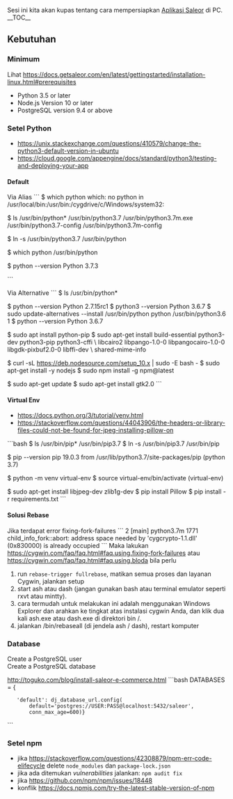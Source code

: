 Sesi ini kita akan kupas tentang cara mempersiapkan [[Apa itu Saleor|Aplikasi Saleor]] di PC.
__TOC__
==Kebutuhan==

===Minimum===

Lihat [[Kebutuhan minimum|https://docs.getsaleor.com/en/latest/gettingstarted/installation-linux.html#prerequisites]]
* Python 3.5 or later
* Node.js Version 10 or later
* PostgreSQL version 9.4 or above

===Setel Python===
* [[Change the Python default version|https://unix.stackexchange.com/questions/410579/change-the-python3-default-version-in-ubuntu]]
* [[Testing and deploying your application|https://cloud.google.com/appengine/docs/standard/python3/testing-and-deploying-your-app]]

====Default====
Via Alias
```
$ which python
which: no python in /usr/local/bin:/usr/bin:/cygdrive/c/Windows/system32:

$ ls /usr/bin/python*
/usr/bin/python3.7         /usr/bin/python3.7m.exe
/usr/bin/python3.7-config  /usr/bin/python3.7m-config

$ ln -s /usr/bin/python3.7 /usr/bin/python

$ which python
/usr/bin/python

$ python --version
Python 3.7.3

```

Via Alternative
```
$ ls /usr/bin/python*

$ python --version
Python 2.7.15rc1
$ python3 --version
Python 3.6.7
$ sudo update-alternatives --install /usr/bin/python python /usr/bin/python3.6 1
$ python --version
Python 3.6.7

$ sudo apt install python-pip
$ sudo apt-get install build-essential python3-dev python3-pip python3-cffi \
libcairo2 libpango-1.0-0 libpangocairo-1.0-0 libgdk-pixbuf2.0-0 libffi-dev \
shared-mime-info

$ curl -sL https://deb.nodesource.com/setup_10.x | sudo -E bash -
$ sudo apt-get install -y nodejs
$ sudo npm install -g npm@latest

$ sudo apt-get update
$ sudo apt-get install gtk2.0
```
====Virtual Env====
* [[Virtual Environments and Packages|https://docs.python.org/3/tutorial/venv.html]]
* [[The headers or library files could not be found for jpeg” installing Pillow|https://stackoverflow.com/questions/44043906/the-headers-or-library-files-could-not-be-found-for-jpeg-installing-pillow-on]]


```bash
$ ls /usr/bin/pip*
/usr/bin/pip3.7
$ ln -s /usr/bin/pip3.7 /usr/bin/pip

$ pip --version
pip 19.0.3 from /usr/lib/python3.7/site-packages/pip (python 3.7)

$ python -m venv virtual-env
$ source virtual-env/bin/activate
(virtual-env)

$ sudo apt-get install libjpeg-dev zlib1g-dev
$ pip install Pillow
$ pip install -r requirements.txt
```

====Solusi Rebase====
Jika terdapat error fixing-fork-failures
```
2 [main] python3.7m 1771 child_info_fork::abort: address space needed by 
'cygcrypto-1.1.dll' (0x830000) is already occupied
```
Maka lakukan [[full rebase|https://cygwin.com/faq/faq.html#faq.using.fixing-fork-failures]] atau [[fixing bloda|https://cygwin.com/faq/faq.html#faq.using.bloda]] bila perlu
# run <code>rebase-trigger fullrebase</code>, matikan semua proses dan layanan Cygwin, jalankan setup
# start ash atau dash (jangan gunakan bash atau terminal emulator seperti rxvt atau mintty). 
# cara termudah untuk melakukan ini adalah menggunakan Windows Explorer dan arahkan ke tingkat atas instalasi cygwin Anda, dan klik dua kali ash.exe atau dash.exe di direktori bin /.
# jalankan /bin/rebaseall (di jendela ash / dash), restart komputer


===Database===
Create a PostgreSQL user<br>
Create a PostgreSQL database

http://toguko.com/blog/install-saleor-e-commerce.html
```bash
DATABASES = {
    'default': dj_database_url.config(
        default='postgres://USER:PASS@localhost:5432/saleor',
        conn_max_age=600)}
```


===Setel npm===
* jika [[npm ERR! code ELIFECYCLE|https://stackoverflow.com/questions/42308879/npm-err-code-elifecycle]] delete <code>node_modules</code> dan <code>package-lock.json</code>
* jika ada ditemukan ''vulnerabilities'' jalankan: <code>npm audit fix</code>
* jika [[npm istall stack di extract core=js|https://github.com/npm/npm/issues/18448]]
* konflik [[path sistem di nodejs|https://docs.npmjs.com/try-the-latest-stable-version-of-npm]]

